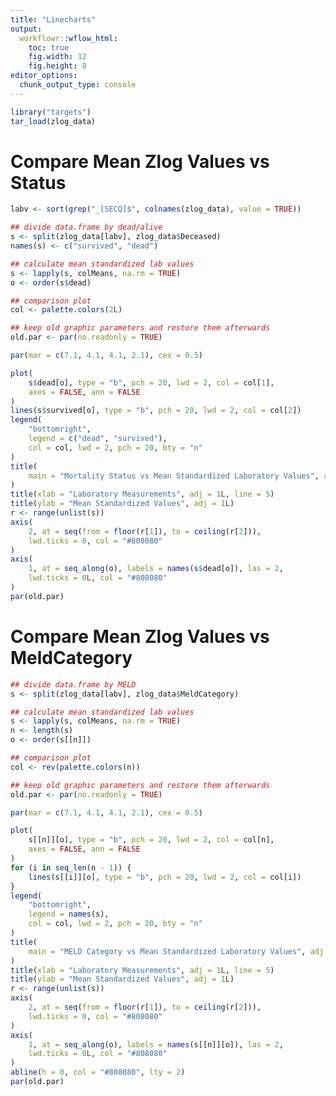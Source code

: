 ```yaml
---
title: "Linecharts"
output:
  workflowr::wflow_html:
    toc: true
    fig.width: 12
    fig.height: 8
editor_options:
  chunk_output_type: console
---
```


```r
library("targets")
tar_load(zlog_data)
```

# Compare Mean Zlog Values vs Status

```r
labv <- sort(grep("_[SECQ]$", colnames(zlog_data), value = TRUE))

## divide data.frame by dead/alive
s <- split(zlog_data[labv], zlog_data$Deceased)
names(s) <- c("survived", "dead")

## calculate mean standardized lab values
s <- lapply(s, colMeans, na.rm = TRUE)
o <- order(s$dead)

## comparison plot
col <- palette.colors(2L)

## keep old graphic parameters and restore them afterwards
old.par <- par(no.readonly = TRUE)

par(mar = c(7.1, 4.1, 4.1, 2.1), cex = 0.5)

plot(
    s$dead[o], type = "b", pch = 20, lwd = 2, col = col[1],
    axes = FALSE, ann = FALSE
)
lines(s$survived[o], type = "b", pch = 20, lwd = 2, col = col[2])
legend(
    "bottomright",
    legend = c("dead", "survived"),
    col = col, lwd = 2, pch = 20, bty = "n"
)
title(
    main = "Mortality Status vs Mean Standardized Laboratory Values", adj = 0
)
title(xlab = "Laboratory Measurements", adj = 1L, line = 5)
title(ylab = "Mean Standardized Values", adj = 1L)
r <- range(unlist(s))
axis(
    2, at = seq(from = floor(r[1]), to = ceiling(r[2])),
    lwd.ticks = 0, col = "#808080"
)
axis(
    1, at = seq_along(o), labels = names(s$dead[o]), las = 2,
    lwd.ticks = 0L, col = "#808080"
)
par(old.par)
```

# Compare Mean Zlog Values vs MeldCategory

```r
## divide data.frame by MELD
s <- split(zlog_data[labv], zlog_data$MeldCategory)

## calculate mean standardized lab values
s <- lapply(s, colMeans, na.rm = TRUE)
n <- length(s)
o <- order(s[[n]])

## comparison plot
col <- rev(palette.colors(n))

## keep old graphic parameters and restore them afterwards
old.par <- par(no.readonly = TRUE)

par(mar = c(7.1, 4.1, 4.1, 2.1), cex = 0.5)

plot(
    s[[n]][o], type = "b", pch = 20, lwd = 2, col = col[n],
    axes = FALSE, ann = FALSE
)
for (i in seq_len(n - 1)) {
    lines(s[[i]][o], type = "b", pch = 20, lwd = 2, col = col[i])
}
legend(
    "bottomright",
    legend = names(s),
    col = col, lwd = 2, pch = 20, bty = "n"
)
title(
    main = "MELD Category vs Mean Standardized Laboratory Values", adj = 0
)
title(xlab = "Laboratory Measurements", adj = 1L, line = 5)
title(ylab = "Mean Standardized Values", adj = 1L)
r <- range(unlist(s))
axis(
    2, at = seq(from = floor(r[1]), to = ceiling(r[2])),
    lwd.ticks = 0, col = "#808080"
)
axis(
    1, at = seq_along(o), labels = names(s[[n]][o]), las = 2,
    lwd.ticks = 0L, col = "#808080"
)
abline(h = 0, col = "#808080", lty = 2)
par(old.par)
```
